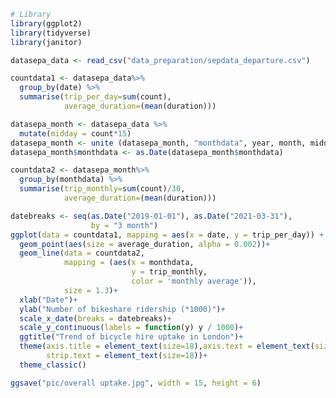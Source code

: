 ```r
# Library
library(ggplot2)
library(tidyverse)
library(janitor)
```


```r
datasepa_data <- read_csv("data_preparation/sepdata_departure.csv") 
```

```r
countdata1 <- datasepa_data%>%
  group_by(date) %>%
  summarise(trip_per_day=sum(count),
            average_duration=(mean(duration)))
```

```r
datasepa_month <- datasepa_data %>% 
  mutate(midday = count*15)
datasepa_month <- unite (datasepa_month, "monthdata", year, month, midday, sep = "-", remove = FALSE)
datasepa_month$monthdata <- as.Date(datasepa_month$monthdata)

countdata2 <- datasepa_month%>%
  group_by(monthdata) %>%
  summarise(trip_monthly=sum(count)/30,
            average_duration=(mean(duration)))
```


```r
datebreaks <- seq(as.Date("2019-01-01"), as.Date("2021-03-31"),
                  by = "3 month")
ggplot(data = countdata1, mapping = aes(x = date, y = trip_per_day)) +
  geom_point(aes(size = average_duration, alpha = 0.002))+
  geom_line(data = countdata2, 
            mapping = (aes(x = monthdata, 
                           y = trip_monthly,
                           color = 'monthly average')),
            size = 1.3)+
  xlab("Date")+
  ylab("Number of bikeshare ridership (*1000)")+
  scale_x_date(breaks = datebreaks)+
  scale_y_continuous(labels = function(y) y / 1000)+
  ggtitle("Trend of bicycle hire uptake in London")+
  theme(axis.title = element_text(size=18),axis.text = element_text(size=16),
        strip.text = element_text(size=18))+
  theme_classic() 
```
```r
ggsave("pic/overall uptake.jpg", width = 15, height = 6)
```
